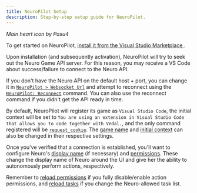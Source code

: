 ```yaml
---
title: NeuroPilot Setup
description: Step-by-step setup guide for NeuroPilot.
---
```



<Heart class="neuropilot-icon" />

*Main heart icon by Pasu4*

To get started on NeuroPilot, [install it from the Visual Studio Marketplace <Icon name="vscode" />](https://marketplace.visualstudio.com/items?itemName=Pasu4.neuropilot).

Upon installation (and subsequently activation), NeuroPilot will try to seek out the Neuro Game API server. For this reason, you may receive a VS Code about success/failure to connect to the Neuro API.

If you don't have the Neuro API on the default host + port, you can change it in [`NeuroPilot > Websocket Url`](/neuropilot/reference/settings#websocket-url) and attempt to reconnect using the [`NeuroPilot: Reconnect`](/neuropilot/reference/commands#reconnect) command.
You can also use the reconnect command if you didn't get the API ready in time.

By default, NeuroPilot will register its game as `Visual Studio Code`, the initial context will be set to `You are using an extension in Visual Studio Code that allows you to code together with Vedal.`, and the only command registered will be [`request_cookie`](/neuropilot/reference/permissions#requestCookies).
The [game name](/neuropilot/reference/settings#game-name) and [initial context](/neuropilot/reference/settings#initial-context) can also be changed in their respective settings.

Once you've verified that a connection is established, you'll want to configure Neuro's [display name](/neuropilot/reference/settings#currentlyAsNeuroAPI) (if necessary) and [permissions](/neuropilot/reference/permissions). These change the display name of Neuro around the UI and give her the ability to autonomously perform actions, respectively.

Remember to [reload permissions](/neuropilot/reference/commands#reload-permissions) if you fully disable/enable action permissions, and [reload tasks](/neuropilot/reference/commands#reload-tasks) if you change the Neuro-allowed task list.
